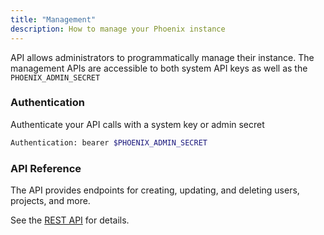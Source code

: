 ```yaml
---
title: "Management"
description: How to manage your Phoenix instance
---
```


API allows administrators to programmatically manage their instance. The management APIs are accessible to both system API keys as well as the `PHOENIX_ADMIN_SECRET`

### Authentication

Authenticate your API calls with a system key or admin secret

```bash
Authentication: bearer $PHOENIX_ADMIN_SECRET
```

### API Reference

The API provides endpoints for creating, updating, and deleting users, projects, and more.

See the [REST API](/phoenix/sdk-api-reference) for details.


